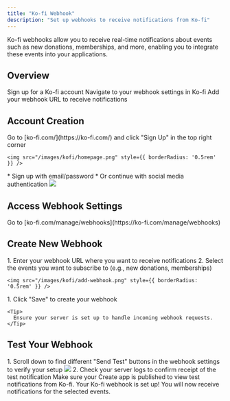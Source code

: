```yaml
---
title: "Ko-fi Webhook"
description: "Set up webhooks to receive notifications from Ko-fi"
---
```


Ko-fi webhooks allow you to receive real-time notifications about events such as new donations, memberships, and more, enabling you to integrate these events into your applications.

## Overview

<CardGroup cols={2}>
  <Card title="Create Account" icon="user">
    Sign up for a Ko-fi account
  </Card>
  <Card title="Access Webhook Settings" icon="settings">
    Navigate to your webhook settings in Ko-fi
  </Card>
  <Card title="Copy Webhook URL" icon="link">
    Add your webhook URL to receive notifications
  </Card>
</CardGroup>

## Account Creation

<Steps>
  <Step title="Visit Ko-fi Website">
    Go to [ko-fi.com/](https://ko-fi.com/) and click "Sign Up" in the top right corner
    
    <img src="/images/kofi/homepage.png" style={{ borderRadius: '0.5rem' }} />
  </Step>

  <Step title="Choose Signup Method">
    * Sign up with email/password
    * Or continue with social media authentication
    <img src="/images/kofi/signin.png" style={{ borderRadius: '0.5rem' }} />
  </Step>
</Steps>

## Access Webhook Settings

<Steps>
  <Step title="Navigate to Webhooks">
    Go to [ko-fi.com/manage/webhooks](https://ko-fi.com/manage/webhooks)
  </Step>
</Steps>

## Create New Webhook

<Steps>
  <Step title="Add Your Webhook URL">
    1. Enter your webhook URL where you want to receive notifications
    2. Select the events you want to subscribe to (e.g., new donations, memberships)
    
    <img src="/images/kofi/add-webhook.png" style={{ borderRadius: '0.5rem' }} />
  </Step>

  <Step title="Save Your Webhook">
    1. Click "Save" to create your webhook
    
    <Tip>
      Ensure your server is set up to handle incoming webhook requests.
    </Tip>
  </Step>
</Steps>

## Test Your Webhook

<Steps>
  <Step title="Send a Test Notification">
    1. Scroll down to find different "Send Test" buttons in the webhook settings to verify your setup
    <img src="/images/kofi/test-donation.png" style={{ borderRadius: '0.5rem' }} />
    2. Check your server logs to confirm receipt of the test notification
    <Warning>
      Make sure your Create app is published to view test notifications from Ko-fi.
    </Warning>
  </Step>
</Steps>

<Note type="success">
  Your Ko-fi webhook is set up! You will now receive notifications for the selected events.
</Note>
